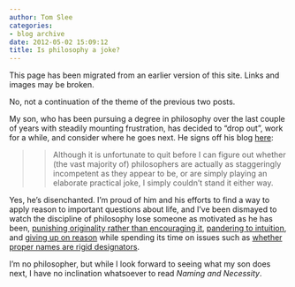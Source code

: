 ```yaml
---
author: Tom Slee
categories:
- blog archive
date: 2012-05-02 15:09:12
title: Is philosophy a joke?
---
```


::: {.callout-note}

This page has been migrated from an earlier version of this site. 
Links and images may be broken.

:::



				

No, not a continuation of the theme of the previous two posts.




My son, who has been pursuing a degree in philosophy over the last couple of years with steadily mounting frustration, has decided to "drop out", work for a while, and consider where he goes next. He signs off his blog [here](http://screwplato.wordpress.com/2012/03/18/dropped-out-of-university-ending-the-blog/):




<blockquote>

> 
> Although it is unfortunate to quit before I can figure out whether (the vast majority of) philosophers are actually as staggeringly incompetent as they appear to be, or are simply playing an elaborate practical joke, I simply couldn’t stand it either way.
> 
> 
</blockquote>




Yes, he's disenchanted. I'm proud of him and his efforts to find a way to apply reason to important questions about life, and I've been dismayed to watch the discipline of philosophy lose someone as motivated as he has been, [punishing originality rather than encouraging it](http://screwplato.wordpress.com/2011/01/04/originality-in-philosophy-courses-is-punished-instead-of-encouraged/), [pandering to intuition](http://screwplato.wordpress.com/2011/02/19/intuition-pandering-vs-actual-moral-philosophy/), and [giving up on reason](http://screwplato.wordpress.com/2010/12/29/are-philosophers-giving-up-on-reason/) while spending its time on issues such as [whether proper names are rigid designators](http://screwplato.wordpress.com/2011/05/18/what%E2%80%99s-the-point-of-naming-and-necessity/).




I'm no philosopher, but while I look forward to seeing what my son does next, I have no inclination whatsoever to read _Naming and Necessity_.


		
